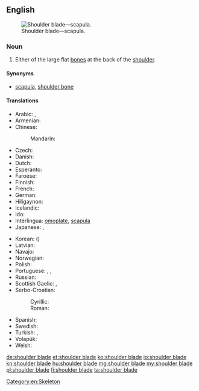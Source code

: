 ==English==
{{wikipedia}}
[[Image:Pectoral girdles-en.svg|thumb|Shoulder blade—scapula.]]

===Noun===
{{en-noun|sg=[[shoulder]] [[blade]]}}

# Either of the large flat [[bone]]s at the back of the [[shoulder]].

====Synonyms====
* [[scapula]], [[shoulder bone]]

====Translations====
{{trans-top|bone}}
* Arabic: {{t|ar|كتف|tr=katif}},  {{t|ar|عظم كتفي|m|tr=3aZm katifiy}}
* Armenian: {{t-|hy|թիակ|tr=t’iak}}
* Chinese:
*: Mandarin: {{t|cmn|肩胛骨|tr=jiānjiǎgǔ|sc=Hani}}
* Czech: {{t-|cs|lopatka|f}}
* Danish: {{t-|da|skulderblad|n}}
* Dutch: {{t-|nl|schouderblad|n}}
* Esperanto: {{t|eo|skapolo}}
* Faroese: {{t|fo|herðablað|n}}
* Finnish: {{t-|fi|lapaluu}}
* French: {{t+|fr|omoplate|f}}
* German: {{t-|de|Schulterblatt|n}}
* Hiligaynon: {{tø|hil|aba|alt=abá}}
* Icelandic: {{t|is|herðablað|n}}
* Ido: {{t|io|skapulo}}
* Interlingua: [[omoplate]], [[scapula]]
* Japanese: {{t|ja|肩胛骨}},  {{t|ja|肩甲骨|tr=けんこうこつ, kenkōkotsu}}
{{trans-mid}}
* Korean: {{t+|ko|어깨뼈|tr=eokkaeppyeo|sc=Hang}} ({{t|ko|肩胛骨|sc=Hani}})
* Latvian: {{t|lv|lāpstiņa|f}}
* Navajo: {{tø|nv|agąąstsiin}}
* Norwegian: {{t-|no|skulderblad|n}}
* Polish: {{t+|pl|łopatka|f}}
* Portuguese: {{t+|pt|omoplata|f}}, {{t|pt|espádua|f}}, {{t|pt|escápula|f}}
* Russian: {{t+|ru|лопатка|f|tr=lopátka}}
* Scottish Gaelic: {{t-|gd|cnàimh-slinnein|m}}, {{t-|gd|slinnean|m}}
* Serbo-Croatian:
*: Cyrillic: {{t-|sh|лопатица|f|alt=ло̀патица|sc=Cyrl}}
*: Roman: {{t-|sh|lopatica|f|alt=lòpatica}}
* Spanish: {{t+|es|omóplato|m}}
* Swedish: {{t-|sv|skulderblad|n}}
* Turkish: {{t|tr|kürek kemiği}}, {{t|tr|kebze}}
* Volapük: {{t|vo|skapular }}
* Welsh: {{t|cy|palfais|f}}
{{trans-bottom}}

[[Category:en:Skeleton]]

[[de:shoulder blade]]
[[et:shoulder blade]]
[[ko:shoulder blade]]
[[io:shoulder blade]]
[[kn:shoulder blade]]
[[hu:shoulder blade]]
[[mg:shoulder blade]]
[[my:shoulder blade]]
[[pl:shoulder blade]]
[[fi:shoulder blade]]
[[ta:shoulder blade]]